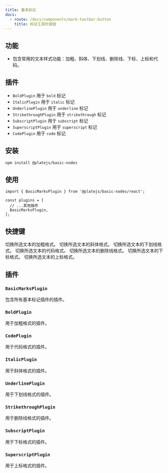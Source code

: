 ```yaml
---
title: 基本标记
docs:
  - route: /docs/components/mark-toolbar-button
    title: 标记工具栏按钮
---
```


<ComponentPreview name="basic-marks-demo" />

<PackageInfo>

## 功能

- 包含常用的文本样式功能：加粗、斜体、下划线、删除线、下标、上标和代码。

</PackageInfo>

## 插件

- `BoldPlugin` 用于 `bold` 标记
- `ItalicPlugin` 用于 `italic` 标记
- `UnderlinePlugin` 用于 `underline` 标记
- `StrikethroughPlugin` 用于 `strikethrough` 标记
- `SubscriptPlugin` 用于 `subscript` 标记
- `SuperscriptPlugin` 用于 `superscript` 标记
- `CodePlugin` 用于 `code` 标记

## 安装

```bash
npm install @platejs/basic-nodes
```

## 使用

```tsx
import { BasicMarksPlugin } from '@platejs/basic-nodes/react';

const plugins = [
  // ...其他插件
  BasicMarksPlugin,
];
```

## 快捷键

<KeyTable>
  <KeyTableItem hotkey="Cmd + B">
    切换所选文本的加粗格式。
  </KeyTableItem>
  <KeyTableItem hotkey="Cmd + I">
    切换所选文本的斜体格式。
  </KeyTableItem>
  <KeyTableItem hotkey="Cmd + U">
    切换所选文本的下划线格式。
  </KeyTableItem>
  <KeyTableItem hotkey="Cmd + E">
    切换所选文本的代码格式。
  </KeyTableItem>
  <KeyTableItem hotkey="Cmd + Shift + X">
    切换所选文本的删除线格式。
  </KeyTableItem>
  <KeyTableItem hotkey="Cmd + ,">
    切换所选文本的下标格式。
  </KeyTableItem>
  <KeyTableItem hotkey="Cmd + .">
    切换所选文本的上标格式。
  </KeyTableItem>
</KeyTable>

## 插件

### `BasicMarksPlugin`

包含所有基本标记插件的插件。

### `BoldPlugin`

用于加粗格式的插件。

### `CodePlugin`

用于代码格式的插件。

### `ItalicPlugin`

用于斜体格式的插件。

### `UnderlinePlugin`

用于下划线格式的插件。

### `StrikethroughPlugin`

用于删除线格式的插件。

### `SubscriptPlugin`

用于下标格式的插件。

### `SuperscriptPlugin`

用于上标格式的插件。